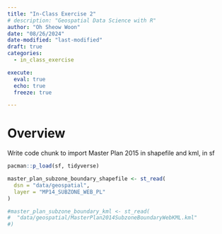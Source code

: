 ```yaml
---
title: "In-Class Exercise 2"
# description: "Geospatial Data Science with R"
author: "Oh Sheow Woon"
date: "08/26/2024"
date-modified: "last-modified"
draft: true
categories:
  - in_class_exercise

execute:
  eval: true
  echo: true
  freeze: true

---
```


# Overview
Write code chunk to import Master Plan 2015 in shapefile
and kml, in sf


```R
pacman::p_load(sf, tidyverse)

master_plan_subzone_boundary_shapefile <- st_read(
  dsn = "data/geospatial",
  layer = "MP14_SUBZONE_WEB_PL"
)

#master_plan_subzone_boundary_kml <- st_read(
#  "data/geospatial/MasterPlan2014SubzoneBoundaryWebKML.kml"
#)
```
